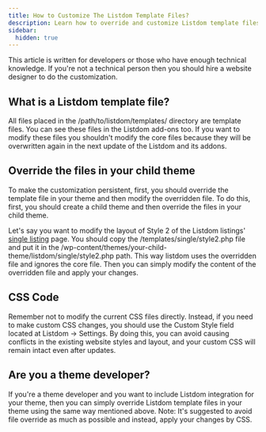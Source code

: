 ```yaml
---
title: How to Customize The Listdom Template Files?
description: Learn how to override and customize Listdom template files safely without losing changes after updates.
sidebar:
  hidden: true
---
```



This article is written for developers or those who have enough technical knowledge. If you're not a technical person then you should hire a website designer to do the customization.

## What is a Listdom template file?
All files placed in the /path/to/listdom/templates/ directory are template files. You can see these files in the Listdom add-ons too. If you want to modify these files you shouldn't modify the core files because they will be overwritten again in the next update of the Listdom and its addons.

## Override the files in your child theme
To make the customization persistent, first, you should override the template file in your theme and then modify the overridden file. To do this, first, you should create a child theme and then override the files in your child theme.

Let's say you want to modify the layout of Style 2 of the Listdom listings' [single listing](/listdom/settings/single-listing/) page. You should copy the /templates/single/style2.php file and put it in the /wp-content/themes/your-child-theme/listdom/single/style2.php path. This way listdom uses the overridden file and ignores the core file. Then you can simply modify the content of the overridden file and apply your changes.

## CSS Code
<Aside type="caution">
Remember not to modify the current CSS files directly. Instead, if you need to make custom CSS changes, you should use the Custom Style field located at Listdom → Settings. By doing this, you can avoid causing conflicts in the existing website styles and layout, and your custom CSS will remain intact even after updates.
</Aside>

## Are you a theme developer?
If you're a theme developer and you want to include Listdom integration for your theme, then you can simply override Listdom template files in your theme using the same way mentioned above. Note: It's suggested to avoid file override as much as possible and instead, apply your changes by CSS.
